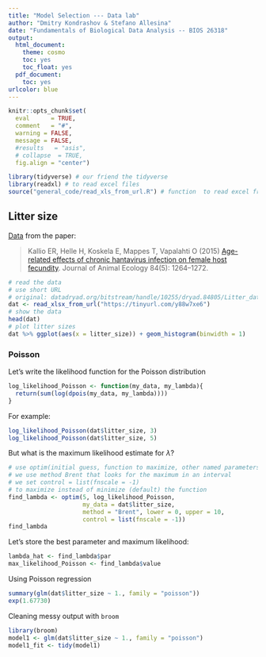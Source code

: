 ```yaml
---
title: "Model Selection --- Data lab"
author: "Dmitry Kondrashov & Stefano Allesina"
date: "Fundamentals of Biological Data Analysis -- BIOS 26318"
output:
  html_document:
    theme: cosmo
    toc: yes
    toc_float: yes
  pdf_document:
    toc: yes
urlcolor: blue
---
```


```r
knitr::opts_chunk$set(
  eval      = TRUE,
  comment   = "#",
  warning = FALSE,
  message = FALSE,
  #results   = "asis",
  # collapse  = TRUE,
  fig.align = "center")
```

```r
library(tidyverse) # our friend the tidyverse
library(readxl) # to read excel files
source("general_code/read_xls_from_url.R") # function  to read excel from URL
```

## Litter size

[Data](https://doi.org/10.5061/dryad.g4q84) from the paper:

> Kallio ER, Helle H, Koskela E, Mappes T, Vapalahti O (2015) [Age-related effects of chronic hantavirus infection on female host fecundity](https://doi.org/10.1111/1365-2656.12387). Journal of Animal Ecology 84(5): 1264–1272. 

```r
# read the data
# use short URL
# original: datadryad.org/bitstream/handle/10255/dryad.84805/Litter_data.xlsx
dat <- read_xlsx_from_url("https://tinyurl.com/y88w7xe6")
# show the data
head(dat)
# plot litter sizes
dat %>% ggplot(aes(x = litter_size)) + geom_histogram(binwidth = 1)
```

### Poisson

Let's write the likelihood function for the Poisson distribution
```r
log_likelihood_Poisson <- function(my_data, my_lambda){
  return(sum(log(dpois(my_data, my_lambda))))
}
```

For example:
```r
log_likelihood_Poisson(dat$litter_size, 3)
log_likelihood_Poisson(dat$litter_size, 5)
```

But what is the maximum likelihood estimate for $\lambda$?

```r
# use optim(initial guess, function to maximize, other named parameters)
# we use method Brent that looks for the maximum in an interval
# we set control = list(fnscale = -1) 
# to maximize instead of minimize (default) the function
find_lambda <- optim(5, log_likelihood_Poisson, 
                     my_data = dat$litter_size, 
                     method = "Brent", lower = 0, upper = 10,
                     control = list(fnscale = -1))
find_lambda
```

Let's store the best parameter and maximum likelihood:
```r
lambda_hat <- find_lambda$par
max_likelihood_Poisson <- find_lambda$value
```

Using Poisson regression

```r
summary(glm(dat$litter_size ~ 1., family = "poisson"))
exp(1.67730)
```

Cleaning messy output with `broom`
```r
library(broom)
model1 <- glm(dat$litter_size ~ 1., family = "poisson")
model1_fit <- tidy(model1)
```

